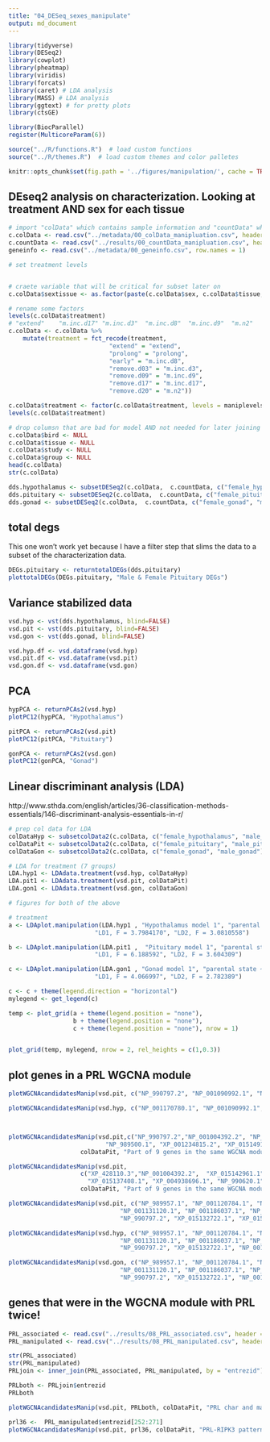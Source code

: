 ```yaml
---
title: "04_DESeq_sexes_manipulate"
output: md_document
---
```


```r

library(tidyverse)
library(DESeq2)
library(cowplot)
library(pheatmap)
library(viridis)
library(forcats)
library(caret) # LDA analysis
library(MASS) # LDA analysis
library(ggtext) # for pretty plots
library(ctsGE)

library(BiocParallel)
register(MulticoreParam(6))

source("../R/functions.R")  # load custom functions 
source("../R/themes.R")  # load custom themes and color palletes

knitr::opts_chunk$set(fig.path = '../figures/manipulation/', cache = TRUE,  message=F, comment=FALSE, warning=FALSE)
```

## DEseq2 analysis on characterization. Looking at treatment AND sex for each tissue

```r
# import "colData" which contains sample information and "countData" which contains read counts
c.colData <- read.csv("../metadata/00_colData_manipluation.csv", header = T, row.names = 1)
c.countData <- read.csv("../results/00_countData_manipluation.csv", header = T, row.names = 1)
geneinfo <- read.csv("../metadata/00_geneinfo.csv", row.names = 1)

# set treatment levels


# craete variable that will be critical for subset later on
c.colData$sextissue <- as.factor(paste(c.colData$sex, c.colData$tissue, sep = "_"))

# rename some factors
levels(c.colData$treatment)
# "extend"    "m.inc.d17" "m.inc.d3"  "m.inc.d8"  "m.inc.d9"  "m.n2"      "prolong" 
c.colData <- c.colData %>%
    mutate(treatment = fct_recode(treatment,
                            "extend" = "extend",
                            "prolong" = "prolong",
                            "early" = "m.inc.d8",
                            "remove.d03" = "m.inc.d3",
                            "remove.d09" = "m.inc.d9",
                            "remove.d17" = "m.inc.d17",
                            "remove.d20" = "m.n2"))

c.colData$treatment <- factor(c.colData$treatment, levels = maniplevels)
levels(c.colData$treatment)

# drop columsn that are bad for model AND not needed for later joining
c.colData$bird <- NULL
c.colData$tissue <- NULL
c.colData$study <- NULL
c.colData$group <- NULL
head(c.colData)
str(c.colData)
```



```r
dds.hypothalamus <- subsetDESeq2(c.colData,  c.countData, c("female_hypothalamus","male_hypothalamus") )
dds.pituitary <- subsetDESeq2(c.colData,  c.countData, c("female_pituitary", "male_pituitary" ) )
dds.gonad <- subsetDESeq2(c.colData,  c.countData, c("female_gonad", "male_gonad") )
```


## total degs

This one won't work yet because I have a filter step that slims the data to a subset of the characterization data. 

```r
DEGs.pituitary <- returntotalDEGs(dds.pituitary)
plottotalDEGs(DEGs.pituitary, "Male & Female Pituitary DEGs")
```

## Variance stabilized data

```r
vsd.hyp <- vst(dds.hypothalamus, blind=FALSE) 
vsd.pit <- vst(dds.pituitary, blind=FALSE) 
vsd.gon <- vst(dds.gonad, blind=FALSE) 

vsd.hyp.df <- vsd.dataframe(vsd.hyp) 
vsd.pit.df <- vsd.dataframe(vsd.pit) 
vsd.gon.df <- vsd.dataframe(vsd.gon) 
```

## PCA

```r
hypPCA <- returnPCAs2(vsd.hyp)
plotPC12(hypPCA, "Hypothalamus")

pitPCA <- returnPCAs2(vsd.pit)
plotPC12(pitPCA, "Pituitary")

gonPCA <- returnPCAs2(vsd.gon)
plotPC12(gonPCA, "Gonad")
```


## Linear discriminant analysis (LDA)

http://www.sthda.com/english/articles/36-classification-methods-essentials/146-discriminant-analysis-essentials-in-r/


```r
# prep col data for LDA
colDataHyp <- subsetcolData2(c.colData, c("female_hypothalamus", "male_hypothalamus"))
colDataPit <- subsetcolData2(c.colData, c("female_pituitary", "male_pituitary"))
colDataGon <- subsetcolData2(c.colData, c("female_gonad", "male_gonad"))

# LDA for treatment (7 groups)
LDA.hyp1 <- LDAdata.treatment(vsd.hyp, colDataHyp)
LDA.pit1 <- LDAdata.treatment(vsd.pit, colDataPit)
LDA.gon1 <- LDAdata.treatment(vsd.gon, colDataGon)

```

```r

# figures for both of the above

# treatment
a <- LDAplot.manipulation(LDA.hyp1 , "Hypothalamus model 1", "parental state ~ .  0.185 pred. acc.",
                        "LD1, F = 3.7984170", "LD2, F = 3.0810558")

b <- LDAplot.manipulation(LDA.pit1 ,  "Pituitary model 1", "parental state ~ .  0.407 pred. acc.",
                        "LD1, F = 6.188592", "LD2, F = 3.604309")

c <- LDAplot.manipulation(LDA.gon1 , "Gonad model 1", "parental state ~ .  has 0.154 pred. acc.",
                        "LD1, F = 4.066997", "LD2, F = 2.782389")

c <- c + theme(legend.direction = "horizontal")
mylegend <- get_legend(c)

temp <- plot_grid(a + theme(legend.position = "none"),
                  b + theme(legend.position = "none"),
                  c + theme(legend.position = "none"), nrow = 1)


plot_grid(temp, mylegend, nrow = 2, rel_heights = c(1,0.3))

```

## plot genes in a  PRL WGCNA module

```r
plotWGCNAcandidatesManip(vsd.pit, c("NP_990797.2", "NP_001090992.1", "NP_990136.1", "NP_001035179.1"), colDataPit, "PRL, VIPR1, TH & AR expression, Pituitary")

plotWGCNAcandidatesManip(vsd.hyp, c("NP_001170780.1", "NP_001090992.1", "NP_001014970.1"), colDataHyp, "VIP expression, Hypothalamus")



plotWGCNAcandidatesManip(vsd.pit,c("NP_990797.2","NP_001004392.2", "NP_001004403.1", "NP_001006255.2", "NP_001006274.1",
                           "NP_989500.1", "XP_001234815.2", "XP_015149152.1", "XP_416110.5"),
                    colDataPit, "Part of 9 genes in the same WGCNA module as PRL in the characterization study")

plotWGCNAcandidatesManip(vsd.pit,
                    c("XP_428110.3","NP_001004392.2",  "XP_015142961.1", "XP_015139636.1",
                      "XP_015137408.1", "XP_004938696.1", "NP_990620.1", "NP_001170793.2", "XP_015132722.1"),
                    colDataPit, "Part of 9 genes in the same WGCNA module as PRLR in the characterization study")

plotWGCNAcandidatesManip(vsd.pit, c("NP_989957.1", "NP_001120784.1", "NP_001120786.1",
                               "NP_001131120.1", "NP_001186037.1", "NP_989871.1",
                               "NP_990797.2", "XP_015132722.1", "XP_015132722.1", "NP_001090992.1"), colDataPit, "Pitutary: CISH, SOCS, PRL, PRLR")

plotWGCNAcandidatesManip(vsd.hyp, c("NP_989957.1", "NP_001120784.1", "NP_001120786.1",
                               "NP_001131120.1", "NP_001186037.1", "NP_989871.1",
                               "NP_990797.2", "XP_015132722.1", "NP_001090992.1"), colDataHyp, "Hypothalamus: CISH, SOCS, PRL, PRLR")

plotWGCNAcandidatesManip(vsd.gon, c("NP_989957.1", "NP_001120784.1", "NP_001120786.1",
                               "NP_001131120.1", "NP_001186037.1", "NP_989871.1",
                               "NP_990797.2", "XP_015132722.1", "NP_001090992.1"), colDataGon, "Gonad: CISH, SOCS, PRL, PRLR")
```

## genes that were in the WGCNA module with PRL twice!

```r
PRL_associated <- read.csv("../results/08_PRL_associated.csv", header = T)
PRL_manipulated <- read.csv("../results/08_PRL_manipulated.csv", header = T)

str(PRL_associated)
str(PRL_manipulated)
PRLjoin <- inner_join(PRL_associated, PRL_manipulated, by = "entrezid")

PRLboth <- PRLjoin$entrezid
PRLboth

plotWGCNAcandidatesManip(vsd.pit, PRLboth, colDataPit, "PRL char and manip WGNA shared modules")

prl36 <-  PRL_manipulated$entrezid[252:271]
plotWGCNAcandidatesManip(vsd.pit, prl36, colDataPit, "PRL-RIPK3 pattern in the PRL module")
```
  